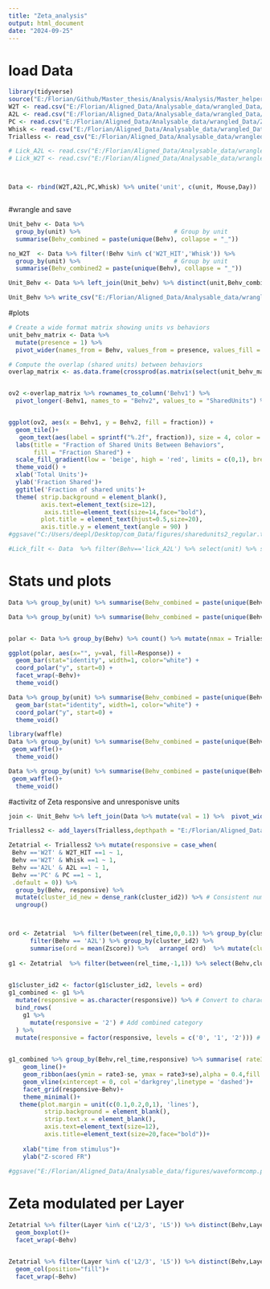 ```yaml
---
title: "Zeta_analysis"
output: html_document
date: "2024-09-25"
---
```

# load Data
```r
library(tidyverse)
source("E:/Florian/Github/Master_thesis/Analysis/Analysis/Master_helper.R")
W2T <- read.csv("E:/Florian/Aligned_Data/Analysable_data/wrangled_Data/Zetatests/W2T.csv") %>% mutate(Behv = 'W2T_HIT')
A2L <- read.csv("E:/Florian/Aligned_Data/Analysable_data/wrangled_Data/Zetatests/A2L.csv") %>% mutate(Behv = 'A2L')
PC <- read.csv("E:/Florian/Aligned_Data/Analysable_data/wrangled_Data/Zetatests/PC.csv") %>% mutate(Behv = 'PC')
Whisk <- read.csv("E:/Florian/Aligned_Data/Analysable_data/wrangled_Data/Zetatests/Whisk.csv") %>% mutate(Behv = 'Whisk')
Trialless <- read_csv("E:/Florian/Aligned_Data/Analysable_data/wrangled_Data/R_outputs/Trialless.csv")

# Lick_A2L <- read.csv("E:/Florian/Aligned_Data/Analysable_data/wrangled_Data/Zetatests/lickA2L.csv") %>% mutate(Behv = 'lick_A2L')
# Lick_W2T <- read.csv("E:/Florian/Aligned_Data/Analysable_data/wrangled_Data/Zetatests/lickW2T.csv") %>% mutate(Behv = 'lick_W2T')



Data <- rbind(W2T,A2L,PC,Whisk) %>% unite('unit', c(unit, Mouse,Day))  %>% filter(p_val < 0.05) %>% select(-X,-p_val)



```
#wrangle and save
```r

Unit_behv <- Data %>%
  group_by(unit) %>%                          # Group by unit
  summarise(Behv_combined = paste(unique(Behv), collapse = "_"))

no_W2T  <- Data %>% filter(!Behv %in% c('W2T_HIT','Whisk')) %>% 
  group_by(unit) %>%                          # Group by unit
  summarise(Behv_combined2 = paste(unique(Behv), collapse = "_"))

Unit_Behv <- Data %>% left_join(Unit_behv) %>% distinct(unit,Behv_combined) %>% left_join(no_W2T)

Unit_Behv %>% write_csv("E:/Florian/Aligned_Data/Analysable_data/wrangled_Data/unit_behv.csv")
```

#plots
```r
# Create a wide format matrix showing units vs behaviors
unit_behv_matrix <- Data %>%
  mutate(presence = 1) %>%
  pivot_wider(names_from = Behv, values_from = presence, values_fill = 0) 

# Compute the overlap (shared units) between behaviors
overlap_matrix <- as.data.frame(crossprod(as.matrix(select(unit_behv_matrix, -unit))))


ov2 <-overlap_matrix %>% rownames_to_column('Behv1') %>% 
  pivot_longer(-Behv1, names_to = "Behv2", values_to = "SharedUnits") %>% left_join(Data %>% count(Behv),by = c("Behv1" = "Behv")) %>%  rename(TotalUnits = n) %>% mutate(fraction = SharedUnits/TotalUnits)


ggplot(ov2, aes(x = Behv1, y = Behv2, fill = fraction)) +
  geom_tile()+
   geom_text(aes(label = sprintf("%.2f", fraction)), size = 4, color = "black") +  # Add numbers inside tiles
  labs(title = "Fraction of Shared Units Between Behaviors",
       fill = "Fraction Shared") +
  scale_fill_gradient(low = 'beige', high = 'red', limits = c(0,1), breaks = c(0,1) ,na.value = "black")+
  theme_void() +
  xlab('Total Units')+
  ylab('Fraction Shared')+
  ggtitle('Fraction of shared units')+
  theme( strip.background = element_blank(),
         axis.text=element_text(size=12),
          axis.title=element_text(size=14,face="bold"),
         plot.title = element_text(hjust=0.5,size=20),
         axis.title.y = element_text(angle = 90) )
#ggsave("C:/Users/deepl/Desktop/com_Data/figures/sharedunits2_regular.tiff")
```

```r

#Lick_filt <- Data  %>% filter(Behv=='lick_A2L') %>% select(unit) %>% semi_join(Data %>% filter(Behv=='lick_W2T')%>% select(unit)) %>% pull(unit)
```


# Stats und plots
```r
Data %>% group_by(unit) %>% summarise(Behv_combined = paste(unique(Behv), collapse = "_")) %>% count(Behv_combined,sort=T) %>% mutate(perc = (n / Trialless %>% summarise(nmax = n_distinct(cluster_id2)) %>% pull(nmax))*100)

Data %>% group_by(unit) %>% summarise(Behv_combined = paste(unique(Behv), collapse = "_")) %>% count(Behv_combined,sort=T) %>% mutate(perc = (n / Trialless %>% summarise(nmax = n_distinct(cluster_id2)) %>% pull(nmax))*100)


polar <- Data %>% group_by(Behv) %>% count() %>% mutate(nmax = Trialless %>% summarise(nmaxx = n_distinct(cluster_id2)) %>% pull(nmaxx),perc = (n /nmax*100), No = nmax-n, Yes = n) %>% pivot_longer(cols = c(Yes,No),names_to = 'Response', values_to = 'val')

ggplot(polar, aes(x="", y=val, fill=Response)) +
  geom_bar(stat="identity", width=1, color="white") +
  coord_polar("y", start=0) +
  facet_wrap(~Behv)+
  theme_void()

Data %>% group_by(unit) %>% summarise(Behv_combined = paste(unique(Behv), collapse = "_")) %>% count(Behv_combined,sort=T) %>% mutate(perc = (n / Trialless %>% summarise(nmax = n_distinct(cluster_id2)) %>% pull(nmax))*100) %>% ggplot(aes(x="", y=n, fill=Behv_combined)) +
  geom_bar(stat="identity", width=1, color="white") +
  coord_polar("y", start=0) +
  theme_void()

library(waffle)
Data %>% group_by(unit) %>% summarise(Behv_combined = paste(unique(Behv), collapse = "_")) %>% count(Behv_combined,sort=T) %>% mutate(perc = (n / Trialless %>% summarise(nmax = n_distinct(cluster_id2)) %>% pull(nmax))*100) %>% ggplot(aes(values=n, fill=Behv_combined)) +
 geom_waffle()+
  theme_void()

Data %>% group_by(unit) %>% summarise(Behv_combined = paste(unique(Behv), collapse = "_")) %>% count(Behv_combined,sort=T) %>% mutate(perc = (n / Trialless %>% summarise(nmax = n_distinct(cluster_id2)) %>% pull(nmax))*100) %>% ggplot(aes(values=perc, fill=Behv_combined)) +
 geom_waffle()+
  theme_void()

```

#activitz of Zeta responsive and unresponisve units
```r


join <- Unit_Behv %>% left_join(Data %>% mutate(val = 1) %>%  pivot_wider(names_from = Behv,values_from = val) %>% replace_na(list(W2T_HIT=0, A2L=0, PC=0, Whisk=0)))

Trialless2 <- add_layers(Trialless,depthpath = "E:/Florian/Aligned_Data/Analysable_data/depths")  %>% left_join(join, join_by('cluster_id2' == 'unit'))  %>% replace_na(list(W2T_HIT=0, A2L=0, PC=0, Whisk=0))

Zetatrial <- Trialless2 %>% mutate(responsive = case_when(
 Behv =='W2T' & W2T_HIT ==1 ~ 1,
 Behv =='W2T' & Whisk ==1 ~ 1,
 Behv =='A2L' & A2L ==1 ~ 1,
 Behv =='PC' & PC ==1 ~ 1,
 .default = 0)) %>%
  group_by(Behv, responsive) %>%
  mutate(cluster_id_new = dense_rank(cluster_id2)) %>% # Consistent numbering within each group
  ungroup()



ord <- Zetatrial  %>% filter(between(rel_time,0,0.1)) %>% group_by(cluster_id2)  %>%
      filter(Behv == 'A2L') %>% group_by(cluster_id2) %>%
      summarise(ord = mean(Zscore)) %>%   arrange( ord)  %>% mutate(cluster_id2 = as.factor(cluster_id2)) %>% pull(cluster_id2)
  
g1 <- Zetatrial  %>% filter(between(rel_time,-1,1)) %>% select(Behv,cluster_id2,cluster_id_new,Zscore,rel_time,responsive)
  

g1$cluster_id2 <- factor(g1$cluster_id2, levels = ord)
g1_combined <- g1 %>%
  mutate(responsive = as.character(responsive)) %>% # Convert to character for flexibility
  bind_rows(
    g1 %>%
      mutate(responsive = '2') # Add combined category
  ) %>%
  mutate(responsive = factor(responsive, levels = c('0', '1', '2'))) # Ensure correct ordering

  
g1_combined %>% group_by(Behv,rel_time,responsive) %>% summarise( rate3 = mean(Zscore), sd = sd(Zscore), se = sd/sqrt(n())) %>% ggplot(aes(rel_time,rate3))+
    geom_line()+
    geom_ribbon(aes(ymin = rate3-se, ymax = rate3+se),alpha = 0.4,fill = 'black')+
    geom_vline(xintercept = 0, col ='darkgrey',linetype = 'dashed')+
    facet_grid(responsive~Behv)+
    theme_minimal()+
   theme(plot.margin = unit(c(0.1,0.2,0,1), 'lines'),
          strip.background = element_blank(),
          strip.text.x = element_blank(),
          axis.text=element_text(size=12),
          axis.title=element_text(size=20,face="bold"))+
    
    xlab("time from stimulus")+
    ylab("Z-scored FR")
  
#ggsave("E:/Florian/Aligned_Data/Analysable_data/figures/waveformcomp.png", bg='white')


```
# Zeta modulated per Layer
```r


Zetatrial %>% filter(Layer %in% c('L2/3', 'L5')) %>% distinct(Behv,Layer,cluster_id2,responsive,id) %>% group_by(id,Behv,Layer,responsive) %>% summarise(n =n() )  %>% group_by(id,Behv,Layer) %>% mutate(ntot = sum(n)) %>% filter(responsive==1) %>% mutate(perc = (n/ntot)*100) %>% ggplot(aes(Layer,perc))+
  geom_boxplot()+
  facet_wrap(~Behv)


Zetatrial %>% filter(Layer %in% c('L2/3', 'L5')) %>% distinct(Behv,Layer,cluster_id2,responsive) %>% group_by(Behv,Layer,responsive) %>% summarise(n =n() )  %>% group_by(Behv,Layer) %>% mutate(ntot = sum(n))  %>% mutate(perc = (n/ntot)*100) %>% ggplot(aes(Layer,n,fill = as.factor(responsive)))+
  geom_col(position="fill")+
  facet_wrap(~Behv)
```



